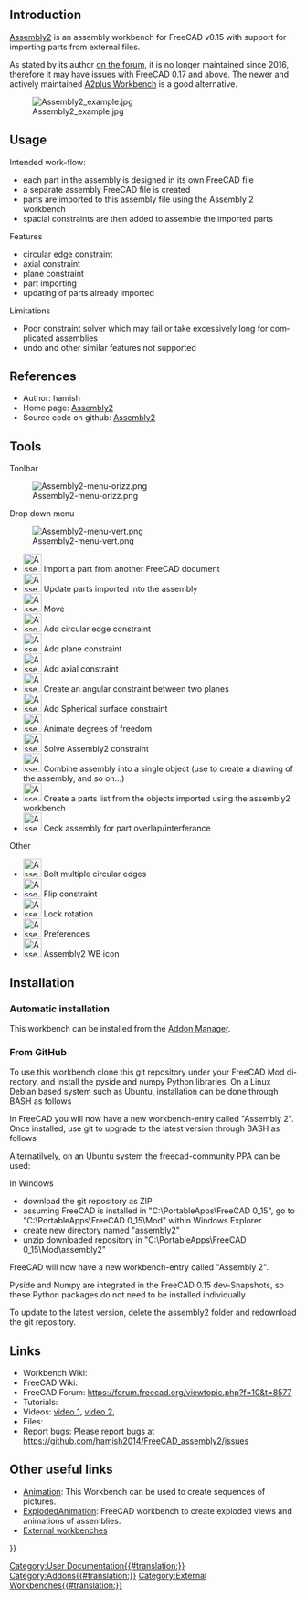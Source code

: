 <languages/>

{{VeryImportantMessage|der Arbeitsbereich Assembly2 ist veraltet. Sein Autor hat die Wartung eingestellt; er wird mit FreeCAD-Versions 0.17 und neuer wahrscheinlich nicht mehr funktionieren. Die Informationen dieser Seite werden nicht aktualisiert (und übersetzt); sie werden nur aus historischen Gründen behalten.}}
{{Message|Als Alternative siehe [[A2plus Workbench/de|A2plus]]. Dieser Arbeitsbereich ist ein Ableger (fork) von Assembly2, ist aber mit jenem nicht kompatibel. Sind noch alte Modelle vorhanden, die geöffnet werden sollen, bleibt man liber bei FreeCAD 0.16 und Assembly2. Neuere Modelle sollten komplett in A2plus erstellt und geöffnet werden.<br/>

Weiter Möglichkeiten bieten [[Assembly3_Workbench/de|Assembly3]] oder [[Assembly4_Workbench/de|Assembly4]]. Diese Arbeitsbereiche wurden auch durch Assembly2 inspiriert, sind aber auch beide nicht mit ihm kompatibel.}}

<div lang="en" dir="ltr" class="mw-content-ltr">
==Introduction==
</div>

<div lang="en" dir="ltr" class="mw-content-ltr">
[[Assembly2 Workbench|Assembly2]] is an assembly workbench for FreeCAD v0.15 with support for importing parts from external files.
</div>

<div lang="en" dir="ltr" class="mw-content-ltr">
As stated by its author [https://forum.freecad.org/viewtopic.php?f=17&t=16591 on the forum], it is no longer maintained since 2016, therefore it may have issues with FreeCAD 0.17 and above. The newer and actively maintained [[A2plus Workbench|A2plus Workbench]] is a good alternative.
</div>

<div lang="en" dir="ltr" class="mw-content-ltr">
[[Image:Assembly2_example.jpg]]
</div>

<div lang="en" dir="ltr" class="mw-content-ltr">
== Usage ==
</div>

<div lang="en" dir="ltr" class="mw-content-ltr">
Intended work-flow:
* each part in the assembly is designed in its own FreeCAD file
* a separate assembly FreeCAD file is created
* parts are imported to this assembly file using the Assembly 2 workbench
* spacial constraints are then added to assemble the imported parts
</div>

<div lang="en" dir="ltr" class="mw-content-ltr">
Features
* circular edge constraint
* axial constraint
* plane constraint
* part importing
* updating of parts already imported
</div>

<div lang="en" dir="ltr" class="mw-content-ltr">
Limitations
* Poor constraint solver which may fail or take excessively long for complicated assemblies
* undo and other similar features not supported
</div>

<div lang="en" dir="ltr" class="mw-content-ltr">
==References==
</div>

<div lang="en" dir="ltr" class="mw-content-ltr">
* Author: hamish
* Home page: [https://github.com/hamish2014/FreeCAD_assembly2 Assembly2]
* Source code on github: [https://github.com/hamish2014/FreeCAD_assembly2 Assembly2]
</div>

<div lang="en" dir="ltr" class="mw-content-ltr">
==Tools==
</div>

<div lang="en" dir="ltr" class="mw-content-ltr">
Toolbar
</div>

<div lang="en" dir="ltr" class="mw-content-ltr">
[[Image:Assembly2-menu-orizz.png]]
</div>

<div lang="en" dir="ltr" class="mw-content-ltr">
Drop down menu
</div>

<div lang="en" dir="ltr" class="mw-content-ltr">
[[Image:Assembly2-menu-vert.png]]
</div>

<div lang="en" dir="ltr" class="mw-content-ltr">
* [[Image:Assembly2_ImportPart.png|32px]] Import a part from another FreeCAD document
* [[Image:Assembly2_UpdatePart.png|32px]] Update parts imported into the assembly
* [[Image:Assembly2_Move.png|32px]] Move
* [[Image:Assembly2_CircularEdgeConstraint.png|32px]] Add circular edge constraint
* [[Image:Assembly2_PlaneConstraint.png|32px]] Add plane constraint
* [[Image:Assembly2_AxialConstraint.png|32px]] Add axial constraint
* [[Image:Assembly2_AngularConstraint.png|32px]] Create an angular constraint between two planes
* [[Image:Assembly2_SphericalSurfaceConstraint.png|32px]] Add Spherical surface constraint
* [[Image:Assembly2_DOFAnimation.png|32px]] Animate degrees of freedom
* [[Image:Assembly2_Assembly2Constraint.png|32px]] Solve Assembly2 constraint
* [[Image:Assembly2_Mux.png|32px]] Combine assembly into a single object (use to create a drawing of the assembly, and so on...)
* [[Image:Assembly2_ListParts.png|32px]] Create a parts list from the objects imported using the assembly2 workbench
* [[Image:Assembly2_Ceck.png|32px]] Ceck assembly for part overlap/interferance
</div>

<div lang="en" dir="ltr" class="mw-content-ltr">
Other
</div>

<div lang="en" dir="ltr" class="mw-content-ltr">
* [[Image:Assembly2_BoltMultipleCircularEdges.png|32px]] Bolt multiple circular edges
* [[Image:Assembly2_FlipConstraint.png|32px]] Flip constraint
* [[Image:Assembly2_LockRotation.png|32px]] Lock rotation
* [[Image:Assembly2_Preferences.png|32px]] Preferences
* [[Image:Assembly2_Assembly2.png|32px]] Assembly2 WB icon
</div>


<div lang="en" dir="ltr" class="mw-content-ltr">
==Installation==
</div>

<div lang="en" dir="ltr" class="mw-content-ltr">
===Automatic installation===
</div>

<div lang="en" dir="ltr" class="mw-content-ltr">
This workbench can be installed from the [[Std_AddonMgr|Addon Manager]].
</div>

<div lang="en" dir="ltr" class="mw-content-ltr">
===From GitHub===
</div>

<div lang="en" dir="ltr" class="mw-content-ltr">
To use this workbench clone this git repository under your FreeCAD Mod directory, and install the pyside and numpy Python libraries. On a Linux Debian based system such as Ubuntu, installation can be done through BASH as follows
</div>

<div lang="en" dir="ltr" class="mw-content-ltr">
{{Code|code=
sudo apt-get install git python-numpy python-pyside
mkdir ~/.FreeCAD/Mod
cd ~/.FreeCAD/Mod
git clone https://github.com/hamish2014/FreeCAD_assembly2.git
}}
</div>

<div lang="en" dir="ltr" class="mw-content-ltr">
In FreeCAD you will now have a new workbench-entry called "Assembly 2". Once installed, use git to upgrade to the latest version through BASH as follows
</div>

<div lang="en" dir="ltr" class="mw-content-ltr">
{{Code|code=
cd ~/.FreeCAD/Mod/FreeCAD_assembly2
git pull
rm *.pyc
}}
</div>

<div lang="en" dir="ltr" class="mw-content-ltr">
Alternatilvely, on an Ubuntu system the freecad-community PPA can be used:
</div>

<div lang="en" dir="ltr" class="mw-content-ltr">
{{Code|code=
Add ppa:freecad-community/ppa to your software sources
sudo apt-get update
sudo apt-get install freecad-extras-assembly2
}}
</div>

<div lang="en" dir="ltr" class="mw-content-ltr">
In Windows
* download the git repository as ZIP
* assuming FreeCAD is installed in "C:\PortableApps\FreeCAD 0_15", go to "C:\PortableApps\FreeCAD 0_15\Mod" within Windows Explorer
* create new directory named "assembly2"
* unzip downloaded repository in "C:\PortableApps\FreeCAD 0_15\Mod\assembly2"
</div>

<div lang="en" dir="ltr" class="mw-content-ltr">
FreeCAD will now have a new workbench-entry called "Assembly 2".
</div>

<div lang="en" dir="ltr" class="mw-content-ltr">
Pyside and Numpy are integrated in the FreeCAD 0.15 dev-Snapshots, so these Python packages do not need to be installed individually
</div>

<div lang="en" dir="ltr" class="mw-content-ltr">
To update to the latest version, delete the assembly2 folder and redownload the git repository.
</div>

<div lang="en" dir="ltr" class="mw-content-ltr">
==Links==
</div>

<div lang="en" dir="ltr" class="mw-content-ltr">
* Workbench Wiki: 
* FreeCAD Wiki:
* FreeCAD Forum: https://forum.freecad.org/viewtopic.php?f=10&t=8577
* Tutorials: 
* Videos:  [https://www.youtube.com/watch?v=dhaYJKDk4GI video 1], [https://youtu.be/ufhyUxQkeC0 video 2], 
* Files:
* Report bugs: Please report bugs at https://github.com/hamish2014/FreeCAD_assembly2/issues
</div>

<div lang="en" dir="ltr" class="mw-content-ltr">
==Other useful links==
</div>

<div lang="en" dir="ltr" class="mw-content-ltr">
* [https://wiki.freecad.org/index.php?title=Sandbox:Animation Animation]: This Workbench can be used to create sequences of pictures. 
* [https://wiki.freecad.org/index.php?title=Sandbox:ExplodedAnimation ExplodedAnimation]: FreeCAD workbench to create exploded views and animations of assemblies. 
* [[External_workbenches|External workbenches]]
</div>

{{Userdocnavi{{#translation:}}}}
[[Category:User Documentation{{#translation:}}]]
[[Category:Addons{{#translation:}}]]
[[Category:External Workbenches{{#translation:}}]]